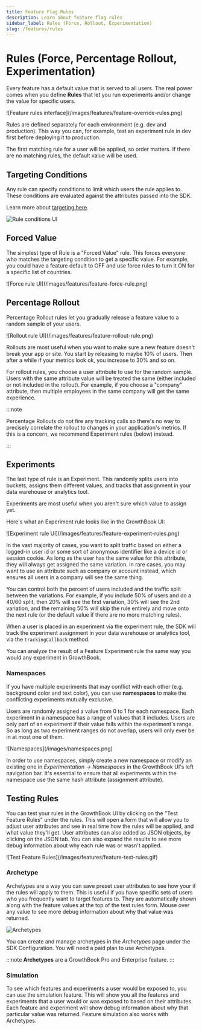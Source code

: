 ```yaml
---
title: Feature Flag Rules
description: Learn about feature flag rules
sidebar_label: Rules (Force, Rollout, Experimentation)
slug: /features/rules
---
```



# Rules (Force, Percentage Rollout, Experimentation)

Every feature has a default value that is served to all users. The real power comes when you define **Rules**
that let you run experiments and/or change the value for specific users.

<MaxWidthImage maxWidth={700}>
    ![Feature rules interface](/images/features/feature-override-rules.png)
</MaxWidthImage>

Rules are defined separately for each environment (e.g. dev and production). This way you can, for example, test
an experiment rule in dev first before deploying it to production.

The first matching rule for a user will be applied, so order matters. If there are no matching rules, the default value
will be used.

## Targeting Conditions

Any rule can specify conditions to limit which users the rule applies to. These conditions are evaluated against the attributes passed into the SDK.

Learn more about [targeting here](/features/targeting).

![Rule conditions UI](/images/rule-conditions.png)

## Forced Value

The simplest type of Rule is a "Forced Value" rule. This forces everyone who matches the targeting condition to get a specific value. For example, you could have a feature default to OFF and use force rules to turn it ON for a specific list of countries.

<MaxWidthImage maxWidth={600}>
    ![Force rule UI](/images/features/feature-force-rule.png)
</MaxWidthImage>

## Percentage Rollout

Percentage Rollout rules let you gradually release a feature value to a random sample of your users.

<MaxWidthImage maxWidth={600}>
    ![Rollout rule UI](/images/features/feature-rollout-rule.png)
</MaxWidthImage>

Rollouts are most useful when you want to make sure a new feature doesn't break your app or site. You start by releasing to maybe 10% of users. Then after a while if your metrics look ok, you increase to 30% and so on.

For rollout rules, you choose a user attribute to use for the random sample. Users with the same attribute value will be treated the same (either included or not included in the rollout). For example, if you choose a "company" attribute, then multiple employees in the same company will get the same experience.

:::note

Percentage Rollouts do not fire any tracking calls so there's no way to precisely correlate the rollout to changes in your application's metrics. If this is a concern, we recommend Experiment rules (below) instead.

:::

## Experiments

The last type of rule is an Experiment. This randomly splits users into buckets, assigns them different values, and
tracks that assignment in your data warehouse or analytics tool.

Experiments are most useful when you aren't sure which value to assign yet.

Here's what an Experiment rule looks like in the GrowthBook UI:

<MaxWidthImage maxWidth={600}>
    ![Experiment rule UI](/images/features/feature-experiment-rules.png)
</MaxWidthImage>

In the vast majority of cases, you want to split traffic based on either a logged-in user id or some sort of anonymous
identifier like a device id or session cookie. As long as the user has the same value for this attribute, they will
always get assigned the same variation. In rare cases, you may want to use an attribute such as company or account
instead, which ensures all users in a company will see the same thing.

You can control both the percent of users included and the traffic split between the variations. For example, if you include 50% of users and do a 40/60 split, then 20% will see the first variation, 30% will see the 2nd variation, and the remaining 50% will skip the rule entirely and move onto the next rule (or the default value if there are no more matching rules).

When a user is placed in an experiment via the experiment rule, the SDK will track the experiment assignment
in your data warehouse or analytics tool, via the `trackingCallback` method.

You can analyze the result of a Feature Experiment rule the same way you would any experiment in GrowthBook.

### Namespaces

If you have multiple experiments that may conflict with each other (e.g. background color and text color), you can
use **namespaces** to make the conflicting experiments mutually exclusive.

Users are randomly assigned a value from 0 to 1 for each namespace. Each experiment in a namespace has a range of values
that it includes. Users are only part of an experiment if their value falls within the experiment's range. So as long
as two experiment ranges do not overlap, users will only ever be in at most one of them.

<MaxWidthImage border>
    ![Namespaces](/images/namespaces.png)
</MaxWidthImage>

In order to use namespaces, simply create a new namespace or modify an existing one in _Experimentation → Namespaces_ in the GrowthBook UI's left navigation bar. It's essential to ensure that all experiments within the namespace use the same hash attribute (assignment attribute).

## Testing Rules

You can test your rules in the GrowthBook UI by clicking on the "Test Feature Rules" under the rules. This will open a
form that will allow you to adjust user attributes and see in real time how the rules will be applied, and what value
they'll get. User attributes can also added as JSON objects, by clicking on the JSON tab. You can also expand the
results to see more debug information about why each rule was or wasn't applied.

<MaxWidthImage border maxWidth={1000}>
    ![Test Feature Rules](/images/features/feature-test-rules.gif)
</MaxWidthImage>

### Archetype

Archetypes are a way you can save preset user attributes to see how your if the rules will apply to them. This is useful
if you have specific sets of users who you frequently want to target features to. They are automatically shown along with
the feature values at the top of the test rules form. Mouse over any value to see more debug information about why that
value was returned.

![Archetypes](/images/features/feature-archetypes.png)

You can create and manage archetypes in the _Archetypes_ page under the SDK Configuration. You will need a paid plan to
use Archetypes.

:::note
**Archetypes** are a GrowthBook Pro and Enterprise feature.
:::

### Simulation

To see which features and experiments a user would be exposed to, you can use the simulation feature. This will show you
all the features and experiments that a user would or was exposed to based on their attributes. Each feature and experiment
will show debug information about why that particular value was returned. Feature simulation also works with Archetypes.
